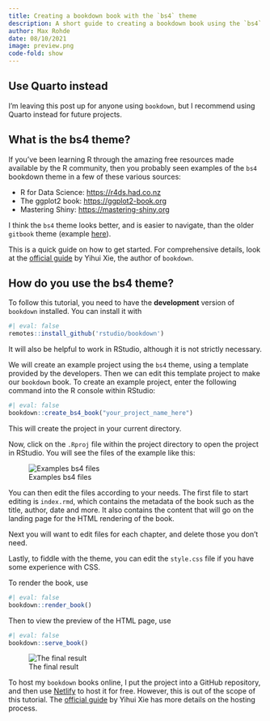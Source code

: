 ```yaml
---
title: Creating a bookdown book with the `bs4` theme
description: A short guide to creating a bookdown book using the `bs4` theme
author: Max Rohde
date: 08/10/2021
image: preview.png
code-fold: show
---
```


:::{.callout-warning collapse="false"}
## Use Quarto instead
I'm leaving this post up for anyone using `bookdown`, but I recommend using Quarto instead for future projects.
:::
  

## What is the bs4 theme?

If you've been learning R through the amazing free resources made available by the R community, then you probably seen examples of the `bs4` bookdown theme in a few of these various sources:

- R for Data Science: [https://r4ds.had.co.nz](https://r4ds.had.co.nz)
- The ggplot2 book: [https://ggplot2-book.org](https://ggplot2-book.org)
- Mastering Shiny: [https://mastering-shiny.org](https://mastering-shiny.org)

I think the `bs4` theme looks better, and is easier to navigate, than the older `gitbook` theme (example [here](https://moderndive.com)).

This is a quick guide on how to get started. For comprehensive details, look at the [official guide](https://bookdown.org/yihui/bookdown/) by Yihui Xie, the author of `bookdown`.

## How do you use the bs4 theme?

To follow this tutorial, you need to have the **development** version of `bookdown` installed. You can install it with

```r
#| eval: false
remotes::install_github('rstudio/bookdown')
```

It will also be helpful to work in RStudio, although it is not strictly necessary. 

We will create an example project using the `bs4` theme, using a template provided by the developers. Then we can edit this template project to make our `bookdown` book. To create an example project, enter the following command into the R console within RStudio:

```r
#| eval: false
bookdown::create_bs4_book("your_project_name_here")
```

This will create the project in your current directory.

Now, click on the `.Rproj` file within the project directory to open the project in RStudio. You will see the files of the example like this:

![Examples bs4 files](img1.png)

You can then edit the files according to your needs. The first file to start editing is `index.rmd`, which contains the metadata of the book such as the title, author, date and more. It also contains the content that will go on the landing page for the HTML rendering of the book.

Next you will want to edit files for each chapter, and delete those you don't need.

Lastly, to fiddle with the theme, you can edit the `style.css` file if you have some experience with CSS.

To render the book, use

```r
#| eval: false
bookdown::render_book()
```

Then to view the preview of the HTML page, use

```r
#| eval: false
bookdown::serve_book()
```

![The final result](img2.png)

To host my `bookdown` books online, I put the project into a GitHub repository, and then use [Netlify](https://www.netlify.com) to host it for free. However, this is out of the scope of this tutorial. The [official guide](https://bookdown.org/yihui/bookdown/) by Yihui Xie has more details on the hosting process.







